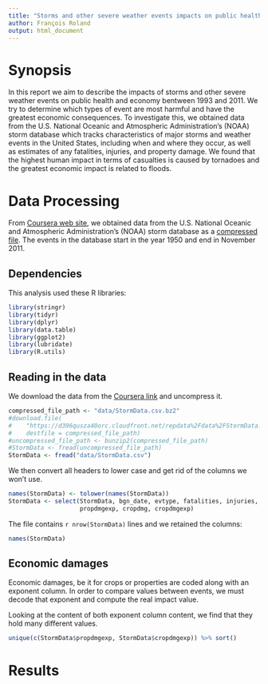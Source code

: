 ```yaml
---
title: "Storms and other severe weather events impacts on public health and economy between 1993 and 2011"
author: François Roland
output: html_document
---
```


# Synopsis

In this report we aim to describe the impacts of storms and other severe weather
events on public health and economy bentween 1993 and 2011. We try to determine 
which types of event are most harmful and have the greatest economic 
consequences. To investigate this, we obtained data from the U.S. National
Oceanic and Atmospheric Administration's (NOAA) storm database which tracks
characteristics of major storms and weather events in the United States,
including when and where they occur, as well as estimates of any fatalities,
injuries, and property damage. We found that the highest human impact in terms
of casualties is caused by tornadoes and the greatest economic impact is related
to floods.

# Data Processing

From [Coursera web site][1], we obtained data from the U.S. National Oceanic and
Atmospheric Administration's (NOAA) storm database as a [compressed file][2].
The events in the database start in the year 1950 and end in November 2011.

## Dependencies

This analysis used these R libraries:

```r
library(stringr)
library(tidyr)
library(dplyr)
library(data.table)
library(ggplot2)
library(lubridate)
library(R.utils)
```

## Reading in the data

We download the data from the [Coursera link][2] and uncompress it.

```r
compressed_file_path <- "data/StormData.csv.bz2"
#download.file(
#    "https://d396qusza40orc.cloudfront.net/repdata%2Fdata%2FStormData.csv.bz2",
#    destfile = compressed_file_path)
#uncompressed_file_path <- bunzip2(compressed_file_path)
#StormData <- fread(uncompressed_file_path)
StormData <- fread("data/StormData.csv")
```

We then convert all headers to lower case and get rid of the columns we won't
use.

```r
names(StormData) <- tolower(names(StormData))
StormData <- select(StormData, bgn_date, evtype, fatalities, injuries, propdmg,
                    propdmgexp, cropdmg, cropdmgexp)
```

The file contains `r nrow(StormData)` lines and we retained the columns:

```r
names(StormData)
```

## Economic damages

Economic damages, be it for crops or properties are coded along with an exponent
column. In order to compare values between events, we must decode that exponent
and compute the real impact value.

Looking at the content of both exponent column content, we find that they hold
many different values.

```r
unique(c(StormData$propdmgexp, StormData$cropdmgexp)) %>% sort()
```



# Results

[1]: https://class.coursera.org/repdata-033/human_grading/view/courses/975146/assessments/4
[2]: https://d396qusza40orc.cloudfront.net/repdata%2Fdata%2FStormData.csv.bz2
